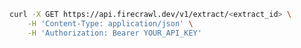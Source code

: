 ```bash cURL
curl -X GET https://api.firecrawl.dev/v1/extract/<extract_id> \
    -H 'Content-Type: application/json' \
    -H 'Authorization: Bearer YOUR_API_KEY'
```